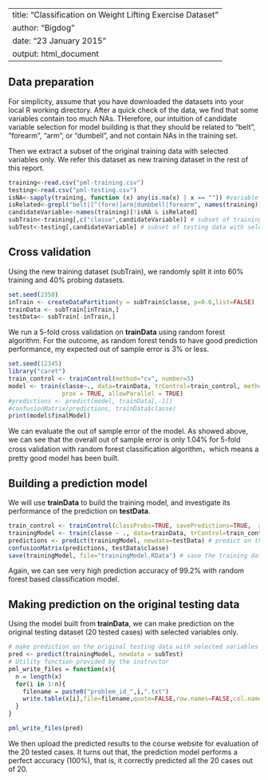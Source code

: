
---
title: "Classification on Weight Lifting Exercise Dataset"
author: "Bigdog"
date: "23 January 2015"
output: html_document
---

## Data preparation
For simplicity, assume that you have downloaded the datasets into your local R working directory. After a quick check of the data, we find that some variables contain too much NAs. THerefore, our intuition of candidate variable selection for model building is that they should be related to "belt", "forearm", "arm", or "dumbell", and not contain NAs in the training set. 

Then we extract a subset of the original training data with selected variables only. We refer this dataset as new training dataset in the rest of this report. 


```r

training<-read.csv("pml-training.csv")
testing<-read.csv("pml-testing.csv")
isNA<-sapply(training, function (x) any(is.na(x) | x == "")) #variable should not contain NA or empty values
isRelated<-grepl("belt|[^(fore)]arm|dumbbell|forearm", names(training))
candidateVariable<-names(training)[!isNA & isRelated]
subTrain<-training[,c("classe",candidateVariable)] # subset of training data with selected variables only
subTest<-testing[,candidateVariable] # subset of testing data with selected variables only
```



## Cross validation

Using the new training dataset (subTrain), we randomly split it into 60% training and 40% probing datasets.

```r
set.seed(2350)
inTrain <- createDataPartition(y = subTrain$classe, p=0.6,list=FALSE)
trainData <- subTrain[inTrain,]
testData<- subTrain[-inTrain,]
```
We run a 5-fold cross validation on **trainData** using random forest algorithm. For the outcome, as random forest tends to have good prediction performance, my expected out of sample error is 3% or less. 

```r
set.seed(12345)
library("caret")
train_control <- trainControl(method="cv", number=5)
model <- train(classe~., data=trainData, trControl=train_control, method="rf", 
               prox = TRUE, allowParallel = TRUE)
#predictions <- predict(model, trainData[,-1])
#confusionMatrix(predictions, trainData$classe)
print(model$finalModel)
```
We can evaluate the out of sample error of the model. As showed above, we can see that the overall out of sample error is only 1.04% for 5-fold cross validation with random forest classification algorithm，which means a pretty good model has been built. 




## Building a prediction model

We will use **trainData** to build the training model, and investigate its performance of the prediction on **testData**. 

```r

train_control <- trainControl(classProbs=TRUE, savePredictions=TRUE,  allowParallel=TRUE)                  
trainingModel <- train(classe ~ ., data=trainData, trControl=train_control, method="rf") # building model on training data
predictions <- predict(trainingModel, newdata=testData) # predict on the testing data
confusionMatrix(predictions, testData$classe)
save(trainingModel, file="trainingModel.RData") # save the training data
```

Again, we can see very high prediction accuracy of 99.2% with random forest based classification model. 

## Making prediction on the original testing data

Using the model built from **trainData**, we can make prediction on the original testing dataset (20 tested cases) with selected variables only. 

```r
# make prediction on the original testing data with selected variables only
pred <- predict(trainingModel, newdata = subTest)
# Utility function provided by the instructor
pml_write_files = function(x){
  n = length(x)
  for(i in 1:n){
    filename = paste0("problem_id_",i,".txt")
    write.table(x[i],file=filename,quote=FALSE,row.names=FALSE,col.names=FALSE)
  }
}

pml_write_files(pred)
```
We then upload the predicted results to the course website for evaluation of the 20 tested cases. It turns out that, the prediction model performs a perfect accuracy (100%),   that is, it correctly predicted all the 20 cases out of 20. 
